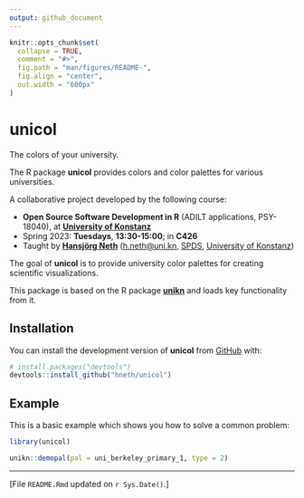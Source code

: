 ```yaml
---
output: github_document
---
```


<!-- README.md is generated from README.Rmd. Please always edit the .Rmd file (and generate the .md file from it) -->

```r
knitr::opts_chunk$set(
  collapse = TRUE,
  comment = "#>",
  fig.path = "man/figures/README-",
  fig.align = "center", 
  out.width = "600px"
)
```

# unicol

<!-- badges: start -->
<!-- badges: end -->

The colors of your university.

The R package **unicol** provides colors and color palettes for various universities. 


<!-- Course coordinates: --> 

A collaborative project developed by the following course:

* **Open Source Software Development in R** (ADILT applications, PSY-18040), at **[University of Konstanz](https://www.uni-konstanz.de/en/)**   
* Spring 2023: **Tuesdays**, **13:30-15:00**; in **C426** 
* Taught by **[Hansjörg Neth](https://neth.de/)** (<h.neth@uni.kn>, [SPDS](https://www.spds.uni-konstanz.de/), [University of Konstanz](https://www.uni-konstanz.de/en/))


<!-- Goal: -->

The goal of **unicol** is to provide university color palettes for creating scientific visualizations. 

This package is based on the R\ package **[unikn](https://CRAN.R-project.org/package=unikn)** and loads key functionality from it. 


## Installation

You can install the development version of **unicol** from [GitHub](https://github.com/) with:

``` r
# install.packages("devtools")
devtools::install_github("hneth/unicol")
```

## Example

This is a basic example which shows you how to solve a common problem:

```r
library(unicol)

unikn::demopal(pal = uni_berkeley_primary_1, type = 2)
```



------

<!-- Footer: -->

[File `README.Rmd` updated on `r Sys.Date()`.]


<!-- eof. --> 